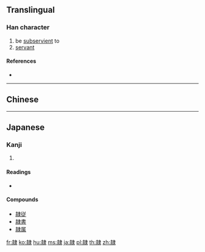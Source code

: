 {{character info/new}}
==Translingual==
{{Han simplified forms|隸|隷|隶}}

===Han character===
{{Han char|rn=171|rad=隶|as=08|sn=16|four=|canj=GFLE|ids=⿰⿱士示隶}}

# be [[subservient]] to
# [[servant]]

====References====
* {{Han ref|kx=1363.260|dkj=41928|dj=1867.140|hdz=74323.060|uh=96B7|ud=38583}}

----

==Chinese==
{{zh-see|隸|v}}

----

==Japanese==

===Kanji===
{{ja-kanji|grade=c|rs=隶08|style=s|kyu=隸}}

# {{defn|lang=ja|sort=隶08}}

====Readings====
* {{ja-readings|goon=[[らい]] (rai)|kanon=[[れい]] (rei)|kun=[[しもべ]] (shimobe), [[したがう]] (shitagau)}}

====Compounds====
* [[隷従]]
* [[隷書]]
* [[隷属]]

[[fr:隷]]
[[ko:隷]]
[[hu:隷]]
[[ms:隷]]
[[ja:隷]]
[[pl:隷]]
[[th:隷]]
[[zh:隷]]